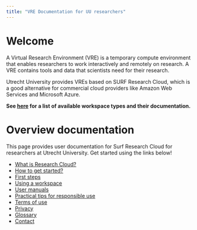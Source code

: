 ```yaml
---
title: "VRE Documentation for UU researchers"
---
```


# Welcome

A Virtual Research Environment (VRE) is a temporary compute environment that enables researchers to work interactively and remotely on research. A VRE contains tools and data that scientists need for their research. 

Utrecht University provides VREs based on SURF Research Cloud, which is a good alternative for commercial cloud providers like Amazon Web Services and Microsoft Azure.

**See [here](docs/workspace-catalogue.qmd) for a list of available workspace types and their documentation.**

# Overview documentation

This page provides user documentation for Surf Research Cloud for researchers at Utrecht University. Get started using the links below!

- [What is Research Cloud?](docs/research-cloud-intro.qmd)
- [How to get started?](docs/onboarding.qmd)
- [First steps](docs/first-steps.qmd)
- [Using a workspace](docs/workspace-catalogue.qmd)
- [User manuals](docs/manuals.qmd)
- [Practical tips for responsible use](docs/responsible-use.qmd)
- [Terms of use](docs/terms-of-use.qmd)
- [Privacy](docs/privacy.qmd)
- [Glossary](docs/glossary.qmd)
- [Contact](docs/contact.qmd)
